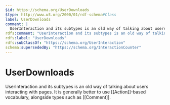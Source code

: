 ```yaml
---
$id: https://schema.org/UserDownloads
$type: http://www.w3.org/2000/01/rdf-schema#Class
label: UserDownloads
comment: |
  UserInteraction and its subtypes is an old way of talking about users interacting with pages. It is generally better to use [[Action]]-based vocabulary, alongside types such as [[Comment]].
rdfs:comment: "UserInteraction and its subtypes is an old way of talking about users interacting with pages. It is generally better to use [[Action]]-based vocabulary, alongside types such as [[Comment]]."
rdfs:label: "UserDownloads"
rdfs:subClassOf: "https://schema.org/UserInteraction"
schema:supersededBy: "https://schema.org/InteractionCounter"
---
```


# UserDownloads

UserInteraction and its subtypes is an old way of talking about users interacting with pages. It is generally better to use [[Action]]-based vocabulary, alongside types such as [[Comment]].

